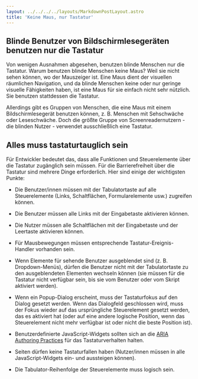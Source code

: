 ```yaml
---
layout: ../../../../layouts/MarkdownPostLayout.astro
title: 'Keine Maus, nur Tastatur'
---
```


## Blinde Benutzer von Bildschirmlesegeräten benutzen nur die Tastatur

Von wenigen Ausnahmen abgesehen, benutzen blinde Menschen nur die Tastatur. Warum
benutzen blinde Menschen keine Maus? Weil sie nicht sehen können, wo der Mauszeiger
ist. Eine Maus dient der visuellen räumlichen Navigation, und da blinde Menschen
keine oder nur geringe visuelle Fähigkeiten haben, ist eine Maus für sie einfach
nicht sehr nützlich. Sie benutzen stattdessen die Tastatur.

Allerdings gibt es Gruppen von Menschen, die eine Maus mit einem Bildschirmlesegerät
benutzen können, z. B. Menschen mit Sehschwäche oder Leseschwäche. Doch die größte
Gruppe von Screenreadernutzern - die blinden Nutzer - verwendet ausschließlich eine
Tastatur.

## Alles muss tastaturtauglich sein

Für Entwickler bedeutet das, dass alle Funktionen und Steuerelemente über die
Tastatur zugänglich sein müssen. Für die Barrierefreiheit über die Tastatur
sind mehrere Dinge erforderlich. Hier sind einige der wichtigsten Punkte:

- Die Benutzer/innen müssen mit der Tabulatortaste auf alle Steuerelemente (Links,
  Schaltflächen, Formularelemente usw.) zugreifen können.

- Die Benutzer müssen alle Links mit der Eingabetaste aktivieren können.

- Die Nutzer müssen alle Schaltflächen mit der Eingabetaste und der Leertaste
  aktivieren können.

- Für Mausbewegungen müssen entsprechende Tastatur-Ereignis-Handler vorhanden sein.

- Wenn Elemente für sehende Benutzer ausgeblendet sind (z. B. Dropdown-Menüs),
  dürfen die Benutzer nicht mit der Tabulatortaste zu den ausgeblendeten Elementen
  wechseln können (sie müssen für die Tastatur nicht verfügbar sein, bis sie vom
  Benutzer oder vom Skript aktiviert werden).

- Wenn ein Popup-Dialog erscheint, muss der Tastaturfokus auf den Dialog gesetzt
  werden. Wenn das Dialogfeld geschlossen wird, muss der Fokus wieder auf das
  ursprüngliche Steuerelement gesetzt werden, das es aktiviert hat (oder auf eine
  andere logische Position, wenn das Steuerelement nicht mehr verfügbar ist oder
  nicht die beste Position ist).

- Benutzerdefinierte JavaScript-Widgets sollten sich an die <a href="https://www.w3.org/TR/wai-aria-practices-1.1/"
  target="_blank">ARIA Authoring Practices</a> für das Tastaturverhalten halten.

- Seiten dürfen keine Tastaturfallen haben (Nutzer/innen müssen in alle
  JavaScript-Widgets ein- und aussteigen können).

- Die Tabulator-Reihenfolge der Steuerelemente muss logisch sein.
